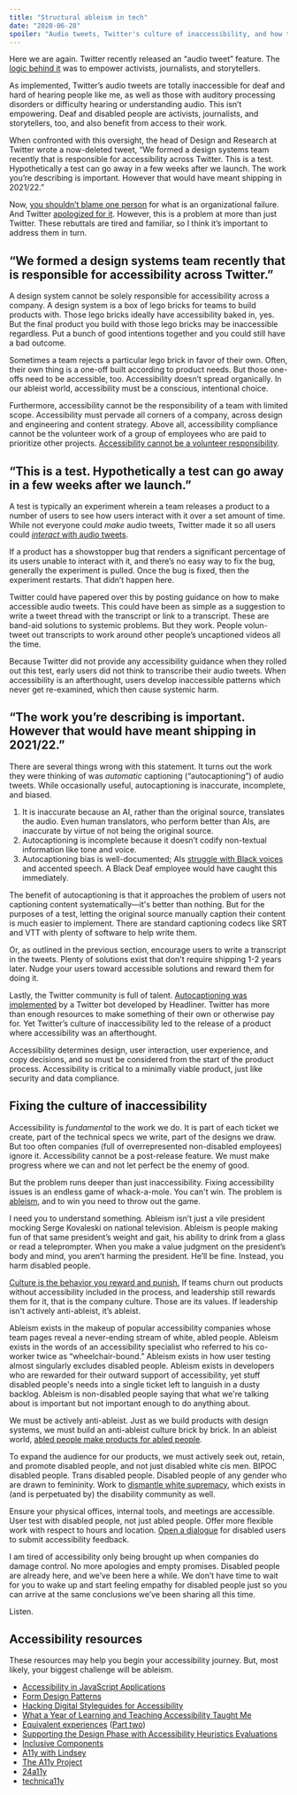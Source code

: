 ```yaml
---
title: "Structural ableism in tech"
date: "2020-06-28"
spoiler: "Audio tweets, Twitter's culture of inaccessibility, and how to fix it"
---
```




Here we are again. Twitter recently released an “audio tweet” feature. The [logic behind it](https://twitter.com/mayagpatterson/status/1273313298117623808) was to empower activists, journalists, and storytellers.

As implemented, Twitter’s audio tweets are totally inaccessible for deaf and hard of hearing people like me, as well as those with auditory processing disorders or difficulty hearing or understanding audio. This isn’t empowering. Deaf and disabled people are activists, journalists, and storytellers, too, and also benefit from access to their work.

When confronted with this oversight, the head of Design and Research at Twitter wrote a now-deleted tweet, “We formed a design systems team recently that is responsible for accessibility across Twitter. This is a test. Hypothetically a test can go away in a few weeks after we launch. The work you’re describing is important. However that would have meant shipping in 2021/22.”

Now, [you shouldn’t blame one person](https://twitter.com/davidnoob/status/1273892826980298758) for what is an organizational failure. And Twitter [apologized for it](https://twitter.com/TwitterSupport/status/1273794890543935488). However, this is a problem at more than just Twitter. These rebuttals are tired and familiar, so I think it’s important to address them in turn.

## “We formed a design systems team recently that is responsible for accessibility across Twitter.”

A design system cannot be solely responsible for accessibility across a company. A design system is a box of lego bricks for teams to build products with. Those lego bricks ideally have accessibility baked in, yes. But the final product you build with those lego bricks may be inaccessible regardless. Put a bunch of good intentions together and you could still have a bad outcome.

Sometimes a team rejects a particular lego brick in favor of their own. Often, their own thing is a one-off built according to product needs. But those one-offs need to be accessible, too. Accessibility doesn’t spread organically. In our ableist world, accessibility must be a conscious, intentional choice.

Furthermore, accessibility cannot be the responsibility of a team with limited scope. Accessibility must pervade all corners of a company, across design and engineering and content strategy. Above all, accessibility compliance cannot be the volunteer work of a group of employees who are paid to prioritize other projects. [Accessibility cannot be a volunteer responsibility](https://twitter.com/LittleKope/status/1273673343556653056).

## “This is a test. Hypothetically a test can go away in a few weeks after we launch.”

A test is typically an experiment wherein a team releases a product to a number of users to see how users interact with it over a set amount of time. While not everyone could _make_ audio tweets, Twitter made it so all users could [_interact_ with audio tweets](https://twitter.com/mattbc/status/1273375349586436097).

If a product has a showstopper bug that renders a significant percentage of its users unable to interact with it, and there’s no easy way to fix the bug, generally the experiment is pulled. Once the bug is fixed, then the experiment restarts. That didn’t happen here.

Twitter could have papered over this by posting guidance on how to make accessible audio tweets. This could have been as simple as a suggestion to write a tweet thread with the transcript or link to a transcript. These are band-aid solutions to systemic problems. But they work. People volun-tweet out transcripts to work around other people’s uncaptioned videos all the time.

Because Twitter did not provide any accessibility guidance when they rolled out this test, early users did not think to transcribe their audio tweets. When accessibility is an afterthought, users develop inaccessible patterns which never get re-examined, which then cause systemic harm.

## “The work you’re describing is important. However that would have meant shipping in 2021/22.”

There are several things wrong with this statement. It turns out the work they were thinking of was _automatic_ captioning (“autocaptioning”) of audio tweets. While occasionally useful, autocaptioning is inaccurate, incomplete, and biased.

1. It is inaccurate because an AI, rather than the original source, translates the audio. Even human translators, who perform better than AIs, are inaccurate by virtue of not being the original source.
2. Autocaptioning is incomplete because it doesn’t codify non-textual information like tone and voice.
3. Autocaptioning bias is well-documented; AIs [struggle with Black voices](https://www.nytimes.com/2020/03/23/technology/speech-recognition-bias-apple-amazon-google.html) and accented speech. A Black Deaf employee would have caught this immediately.

The benefit of autocaptioning is that it approaches the problem of users not captioning content systematically—it's better than nothing. But for the purposes of a test, letting the original source manually caption their content is much easier to implement. There are standard captioning codecs like SRT and VTT with plenty of software to help write them.

Or, as outlined in the previous section, encourage users to write a transcript in the tweets. Plenty of solutions exist that don't require shipping 1-2 years later. Nudge your users toward accessible solutions and reward them for doing it.

Lastly, the Twitter community is full of talent. [Autocaptioning was implemented](https://twitter.com/headlinerclip/status/1274106813479190528) by a Twitter bot developed by Headliner. Twitter has more than enough resources to make something of their own or otherwise pay for. Yet Twitter’s culture of inaccessibility led to the release of a product where accessibility was an afterthought.

Accessibility determines design, user interaction, user experience, and copy decisions, and so must be considered from the start of the product process. Accessibility is critical to a minimally viable product, just like security and data compliance.

## Fixing the culture of inaccessibility

Accessibility is _fundamental_ to the work we do. It is part of each ticket we create, part of the technical specs we write, part of the designs we draw. But too often companies (full of overrepresented non-disabled employees) ignore it. Accessibility cannot be a post-release feature. We must make progress where we can and not let perfect be the enemy of good.

But the problem runs deeper than just inaccessibility. Fixing accessibility issues is an endless game of whack-a-mole. You can't win. The problem is [ableism](https://www.selfdefined.app/definitions/ableism/), and to win you need to throw out the game.

I need you to understand something. Ableism isn’t just a vile president mocking Serge Kovaleski on national television. Ableism is people making fun of that same president’s weight and gait, his ability to drink from a glass or read a teleprompter. When you make a value judgment on the president’s body and mind, you aren’t harming the president. He’ll be fine. Instead, you harm disabled people.

[Culture is the behavior you reward and punish.](https://jocelyngoldfein.com/culture-is-the-behavior-you-reward-and-punish-7e8e75c6543e) If teams churn out products without accessibility included in the process, and leadership still rewards them for it, that is the company culture. Those are its values. If leadership isn't actively anti-ableist, it’s ableist.

Ableism exists in the makeup of popular accessibility companies whose team pages reveal a never-ending stream of white, abled people. Ableism exists in the words of an accessibility specialist who referred to his co-worker twice as “wheelchair-bound.” Ableism exists in how user testing almost singularly excludes disabled people. Ableism exists in developers who are rewarded for their outward support of accessibility, yet stuff disabled people's needs into a single ticket left to languish in a dusty backlog. Ableism is non-disabled people saying that what we're talking about is important but not important enough to do anything about.

We must be actively anti-ableist. Just as we build products with design systems, we must build an anti-ableist culture brick by brick. In an ableist world, [abled people make products for abled people](https://webaim.org/projects/million/).

To expand the audience for our products, we must actively seek out, retain, and promote disabled people, and not just disabled white cis men. BIPOC disabled people. Trans disabled people. Disabled people of any gender who are drawn to femininity. Work to [dismantle white supremacy](https://rewire.news/article/2018/11/19/ableism-is-the-go-to-disguise-for-white-supremacy-too-many-people-are-falling-for-it/), which exists in (and is perpetuated by) the disability community as well.

Ensure your physical offices, internal tools, and meetings are accessible. User test with disabled people, not just abled people. Offer more flexible work with respect to hours and location. [Open a dialogue](https://blog.tenon.io/sample-post) for disabled users to submit accessibility feedback.

I am tired of accessibility only being brought up when companies do damage control. No more apologies and empty promises. Disabled people are already here, and we’ve been here a while. We don’t have time to wait for you to wake up and start feeling empathy for disabled people just so you can arrive at the same conclusions we’ve been sharing all this time.

Listen.

## Accessibility resources

These resources may help you begin your accessibility journey. But, most likely, your biggest challenge will be ableism.

- [Accessibility in JavaScript Applications](https://frontendmasters.com/courses/javascript-accessibility/)
- [Form Design Patterns](https://formdesignpatterns.com/)
- [Hacking Digital Styleguides for Accessibility](https://www.skillshare.com/classes/Hacking-Digital-Styleguides-for-Accessibility-Type-Color-Imagery/1920202818)
- [What a Year of Learning and Teaching Accessibility Taught Me](https://www.sarasoueidan.com/blog/what-accessibility-taught-me/)
- [Equivalent experiences](https://www.smashingmagazine.com/2020/05/equivalent-experiences-part1/) ([Part two](https://www.smashingmagazine.com/2020/06/equivalent-experiences-part2/))
- [Supporting the Design Phase with Accessibility Heuristics Evaluations](https://www.deque.com/blog/supporting-the-design-phase-with-accessibility-heuristics-evaluations/)
- [Inclusive Components](https://inclusive-components.design/)
- [A11y with Lindsey](https://www.a11ywithlindsey.com/)
- [The A11y Project](https://a11yproject.com/patterns/)
- [24a11y](https://www.24a11y.com/)
- [technica11y](https://technica11y.org/)
